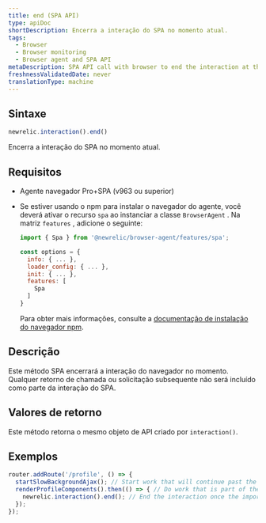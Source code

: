 ```yaml
---
title: end (SPA API)
type: apiDoc
shortDescription: Encerra a interação do SPA no momento atual.
tags:
  - Browser
  - Browser monitoring
  - Browser agent and SPA API
metaDescription: SPA API call with browser to end the interaction at the current time.
freshnessValidatedDate: never
translationType: machine
---
```


## Sintaxe

```js
newrelic.interaction().end()
```

Encerra a interação do SPA no momento atual.

## Requisitos

* Agente navegador Pro+SPA (v963 ou superior)

* Se estiver usando o npm para instalar o navegador do agente, você deverá ativar o recurso `spa` ao instanciar a classe `BrowserAgent` . Na matriz `features` , adicione o seguinte:

  ```js
  import { Spa } from '@newrelic/browser-agent/features/spa';

  const options = {
    info: { ... },
    loader_config: { ... },
    init: { ... },
    features: [
      Spa
    ]
  }
  ```

  Para obter mais informações, consulte a [documentação de instalação do navegador npm](https://www.npmjs.com/package/@newrelic/browser-agent#new-relic-browser-agent).

## Descrição

Este método SPA encerrará a interação do navegador no momento. Qualquer retorno de chamada ou solicitação subsequente não será incluído como parte da interação do SPA.

## Valores de retorno

Este método retorna o mesmo objeto de API criado por `interaction()`.

## Exemplos

```js
router.addRoute('/profile', () => {
  startSlowBackgroundAjax(); // Start work that will continue past the end of the interaction
  renderProfileComponents().then(() => { // Do work that is part of the interaction
    newrelic.interaction().end(); // End the interaction once the important components an the page have finished rendering
  });
});
```